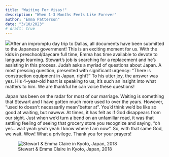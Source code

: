 ```yaml
---
title: "Waiting For Visas!"
description: "When 1-3 Months Feels Like Forever"
author: "Emma Patterson"
date: "3/10/2023"
# draft: true
---
```


![](images/house.jpg)After an impromptu day trip to Dallas, all documents have been submitted to the Japanese government! This is an exciting moment for us. With the kids in preschool/daycare full time, Emma has time available to devote to language learning. Stewart's job is searching for a replacement and he's assisting in this process. Judah asks a myriad of questions about Japan. A most pressing question, presented with significant urgency: "There is construction equipment in Japan, right?" To his utter joy, the answer was yes. His 4-year-old heart is speaking to us; it's such an insight into what matters to him. We are thankful he can voice these questions!

Japan has been on the radar for most of our marriage. Waiting is something that Stewart and I have gotten much more used to over the years. However, "used to doesn't necessarily mean"better at". You'd think we'd be like so good at waiting, but nawww. At times, it has felt as if God disappears from our sight. Just when we'd turn a bend on an unfamiliar road, it was that settling feeling of seeing that grocery store you recognize and saying, "oh yes...wait yeah yeah yeah I know where I am now". So, with that same God, we wait. Wow! What a privilege. Thank you for your prayers!

![Stewart & Emma Claire in Kyoto, Japan, 2018](images/Capture.JPG)

